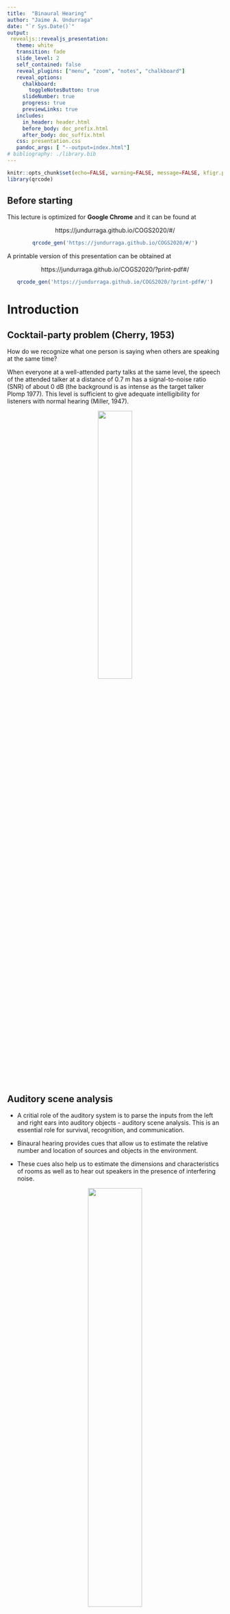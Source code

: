 ```yaml
---
title:  "Binaural Hearing"
author: "Jaime A. Undurraga"
date: "`r Sys.Date()`"
output: 
 revealjs::revealjs_presentation:
   theme: white
   transition: fade
   slide_level: 2
   self_contained: false
   reveal_plugins: ["menu", "zoom", "notes", "chalkboard"]
   reveal_options:
     chalkboard: 
       toggleNotesButton: true
     slideNumber: true
     progress: true
     previewLinks: true
   includes:
     in_header: header.html
     before_body: doc_prefix.html
     after_body: doc_suffix.html
   css: presentation.css
   pandoc_args: [ "--output=index.html"]
# bibliography: ./library.bib  
---
```


```r
knitr::opts_chunk$set(echo=FALSE, warning=FALSE, message=FALSE, kfigr.prefix=TRUE, kfigr.link=TRUE, comment=NA)
library(qrcode)
```

## Before starting

This lecture is optimized for **Google Chrome** and it can be found at

<center>
https://jundurraga.github.io/COGS2020/#/
</center>

<center>
```r
qrcode_gen('https://jundurraga.github.io/COGS2020/#/')
```
</center>

A printable version of this presentation can be obtained at

<center>
https://jundurraga.github.io/COGS2020/?print-pdf#/
</center>

<center>
```r
qrcode_gen('https://jundurraga.github.io/COGS2020/?print-pdf#/')
```
</center>


# Introduction

## Cocktail-party problem (Cherry, 1953)

How do we recognize what one person is saying when others are speaking at the same time?

When everyone at a well-attended party talks at the same level, the speech of the attended talker at a distance of 0.7 m has a signal-to-noise ratio (SNR) of about 0 dB (the background is as intense as the target talker Plomp 1977). 
This level is sufficient to give adequate intelligibility for listeners with normal hearing (Miller, 1947).

<center>
![](./my_figures/cocktail_party_effect.png){width="40%"}
</center>

## Auditory scene analysis

- A critial role of the auditory system is to parse the inputs from the left and right ears into auditory objects - auditory scene analysis. This is an essential role for survival, recognition, and communication.

- Binaural hearing provides cues that allow us to estimate the relative number and location of sources and objects in the environment.

- These cues also help us to estimate the dimensions and characteristics of rooms as well as to hear out speakers in the presence of interfering noise.

<center>
![](./my_figures/casa_Grothe_2010.png){width="50%"}
</center>

<center>
Grothe et al. (2010)
</center>

## Monaural cues and Auditory scence analysis

- Normal hearing listeners can segregate sounds remarkably well from monaural signals.
- The brain can use the statistical regularities of a sound to group acoustic characteristics that are likely originated from the same source.

<div class="column" style="float:left; width:20%; text-align: left">
<br>
<br>
<br>
<li class="fragment" data-fragment-index="0"> common onset </li> 
<br>
<li class="fragment" data-fragment-index="1"> harmonicity </li> 
<br>
<li class="fragment" data-fragment-index="2"> repetition </li> 

</div>


<div class="column" style="float:right; width:80%; text-align: right">

<img class="fragment" data-fragment-index="3" src="./my_figures/spectrogram_cheap.png" width="80%" data-audio-src="./audio/cheap_clean.wav" data-audio-advance=-1> 

</div>


## Harmonicity

<center>
<img class="fragment" data-fragment-index="0" src="./my_figures/spectrogram_arctic_a0002.png" width="80%" data-audio-src="./audio/sentences/arctic_a0002.wav" data-audio-advance=-1> 
</center>


# Encoding of sounds

## Monaural Pathway


<center>
![](./my_figures/Anatomy_of_the_Human_Ear.svg){width="50%"}
</center>


## Transduction

<center>
<img class="fragment" data-fragment-index="0" src="./my_figures/Uncoiled_cochlea_with_basilar_membrane_color.png" width="45%">
<img class="fragment" data-fragment-index="1" src="./my_figures/Cochlea-crosssection.png" width="25%">
<br>
<img class="fragment" data-fragment-index="2" src="./my_figures/auditory_nerve.png" width="25%">
</center>


## Coding at moderate intensity levels

- 500 Hz tone modulated at 40 Hz at *25 dB SPL*

<center>
![](./figures_an/figures_anf_left/plot_raster/plot_raster__c_f_5.0e+02__source_an_m_f_2.7e+01__m_i_1.0e+00__spl_2.5e+01_gbc.png){width="70%"}
</center>

 
## Coding at moderate-to-middle intensity levels
 
- 500 Hz tone modulated at 40 Hz at *45 dB SPL*
<center>
![](./figures_an/figures_anf_left/plot_raster/plot_raster__c_f_5.0e+02__source_an_m_f_2.7e+01__m_i_1.0e+00__spl_4.5e+01_gbc.png){width="70%"}
</center>


## Coding at middle intensity levels

- 500 Hz tone modulated at 40 Hz at *65 dB SPL*
<center>
![](./figures_an/figures_anf_left/plot_raster/plot_raster__c_f_5.0e+02__source_an_m_f_2.7e+01__m_i_1.0e+00__spl_6.5e+01_gbc.png){width="70%"}
</center>


- Cochear synaptopathy reduces the ability to encode sound envelopes, specially at at higher inentensity levels.


## From the ears to the brain

<center>
![](./my_figures/auitorypath.png){width="40%"}
</center>


## Which features are conveyed by speech sounds?

- Temporal fine structure (TFS)
- Envelope information (ENV)

<li class ="fragment" data-fragment-index="0" data-audio-src="./audio/vocoder_ch_6_arctic_a0008.wav" data-audio-advance=-1> Example 1, 6 Channel vocoder </li>

<li class ="fragment" data-fragment-index="1" data-audio-src="./audio/original_arctic_a0008.wav" data-audio-advance=-1> Example 1, Original </li>

<li class ="fragment" data-fragment-index="2" data-audio-src="./audio/vocoder_ch_6_david.wav" data-audio-advance=-1> Example 2, 6 Channel vocoder </li>
<li class ="fragment" data-fragment-index="3" data-audio-src="./audio/original_david.wav" data-audio-advance=-1> Example 2, Original </li>

<center>
![](./my_figures/temporal-example.png){width="60%"}
</center>



# Binaural cues

## Sound localization

When listening to sounds, we rely on three mechanisms for both sound localization and auditory scene analysis 

<li class ="fragment" data-fragment-index="0"> Interaural level differences (ILDs) </li>

<li class ="fragment" data-fragment-index="1"> Interaural time differences (ITDs) </li>

<li class ="fragment" data-fragment-index="2"> Interaural coherence </li>


## ITDs and ILDs

<center>
![](./my_figures/itd_ild_cartoon.png){width="60%"}
</center>


## ILDs

<img class="fragment" data-fragment-index="0" src="./my_figures/azimuth.png" width="40%">
<img class="fragment" data-fragment-index="1" src="./my_figures/azimuth_ir.png" width="50%"> 
<li class="fragment" data-fragment-index="2"> ILDs only useful for frequencies higher than 1200 Hz </li> 
<li class="fragment" data-fragment-index="3"> ILDs can be as large as 20 dB (e.g. Bronkhorst &
Plomp, 1988) </li> 

<li class="fragment" data-fragment-index="3">
ILDs resulting from the **head shadow** provide an advantage by sheltering the ear turned toward the target source from noise from the other side.
However, listeners with unilateral hearing loss struggle when the target sound comes from the impaired side, specially in the presence of background noise.
</li> 


## Localization using ITDs

<img class="fragment" data-fragment-index="0" src="./my_figures/azimuth_itd.png" width="40%">
<img class="fragment" data-fragment-index="1" src="./my_figures/itd_ir.png" width="50%">

<li class="fragment" data-fragment-index="2"> 
ITDs within the physiological range experienced by human listeners are about ±760 μs; (e.g. Constan and Hartmann (2003) and Hartmann and Macaulay (2014)) </li>

<li class="fragment" data-fragment-index="3">
ITDs (using fine structure) are useful for frequencies below  1500 Hz
</li>

<li class="fragment" data-fragment-index="4">
ITDs in the envelope of the signal are also used to determine the location of a source in both lower and higher frequencies.
</li>

## Temporal fine structure ITDs

<div class="column" style="float:left; width:50%; text-align: center">
<img class="fragment" data-fragment-index="0" src="./my_figures/p1_0.00_p2_-1.57_mi_0.0_mp1_0.00_mp2_0.00_cf_500.0_mf_32.0.png" width="90%" data-audio-src="./audio/p1_0.00_p2_-1.57_mi_0.0_mp1_0.00_mp2_0.00_cf_500.0_mf_32.0.wav" data-audio-advance=-1>
<p class="fragment" data-fragment-index="0"> 500 Hz tone TFS left-to-right </p>
</div>

<div class="column" style="float:right; width:50%; text-align: center">
<img class="fragment" data-fragment-index="1" src="./my_figures/p1_0.00_p2_-0.00_mi_1.0_mp1_0.00_mp2_-1.57_cf_500.0_mf_32.0.png" width="90%" data-audio-src="./audio/p1_0.00_p2_-0.00_mi_1.0_mp1_0.00_mp2_-1.57_cf_500.0_mf_32.0.wav" data-audio-advance=-1>
<p class="fragment" data-fragment-index="1"> Modulated 500 Hz tone <br> with envelope itd (ipd) left-to-right</p>
</div>

## Envelope ITDs


<div class="column" style="float:left; width:50%; text-align: center">
<img class="fragment" data-fragment-index="2" src="./my_figures/p1_0.00_p2_-1.57_mi_0.0_mp1_0.00_mp2_0.00_cf_4000.0_mf_32.0.png" width="90%" data-audio-src="./audio/p1_0.00_p2_-1.57_mi_0.0_mp1_0.00_mp2_0.00_cf_4000.0_mf_32.0.wav" data-audio-advance=-1>
<p class="fragment" data-fragment-index="2"> 4000 Hz tone TFS itd (ipd) left-to-rigth </p>
</div>

<div class="column" style="float:right; width:50%; text-align: center">
<img class="fragment" data-fragment-index="3" src="./my_figures/p1_0.00_p2_0.00_mi_1.0_mp1_0.00_mp2_-1.57_cf_4000.0_mf_32.0.png" width="90%" data-audio-src="./audio/p1_0.00_p2_-0.00_mi_1.0_mp1_0.00_mp2_-1.57_cf_4000.0_mf_32.0.wav" data-audio-advance=-1>
<p class="fragment" data-fragment-index="3"> Modulated 4000 Hz tone <br> with envelope itd left-to-rigth </p>
</div>

## Localization using ITDs

<img src="./my_figures/wave_length.png" width="40%">

<li class="fragment" data-fragment-index="1"> 
ITDs are ambiguous for frequencies which half-wavelengths are smaller than the head 'diameter'.
</li>


## Localization on the vertical plane

<img class="fragment" data-fragment-index="0" src="./my_figures/zenith.png" width="40%">
<img class="fragment" data-fragment-index="1" src="./my_figures/zenith_ir.png" width="50%">

<li class="fragment" data-fragment-index="2"> The main cues are provided by diffraction patterns by the head and pinna, which result in characteristic spectral dips 
</li>

<li class="fragment" data-fragment-index="3"> 
Hearing-impaired subjects have wider cochlear filters (increasing spectral smearing), preventing them to localize a source in the vertical plane.
</li>

## The precedence effect

<img src="./my_figures/precedence_effect_cartoon.png" width="80%">
<br>
(Dietz et al. 2013)

<li class="fragment" data-fragment-index="0"> 
A single auditory event is perceived at the direction of the first direct wave front (2 and 50 ms later, even when reflections are 10 dB louder)
</li>

<li class="fragment" data-fragment-index="1">
Asymmetric hearing loss, hearing impairment and ageing negatively affect the precedence effect (Akeroyd and Guy,
2011). This can only partially restored by hearing aids.
</li>


# Binaural processing and speech understanding

## Binaural Redundancy (aka Binarural summation)

- Loudness doubles when the two ears are used instead of one ear for a sound coming from the front of the listener (a single ear would require an increase of about 10 dB; Fletcher and Munson, 1933)

- Just noticeable differences in intensity and frequency improve with signal redundancy

- Speech recognition in the presence of background noise improves (Marrone 2008, Neher 2009)

- Hearing impairment may lead to a slightly weaker binaural benefit in patients  (Dillon, 2001)

- Binaural sounds can be louder than with a monaural presentation without causing discomfort (even true for CI-treated patient)

## Binaural Release from Masking (or Binaural Squelch; or Hirsh effect)

<img class="fragment" data-fragment-index="0" src="./my_figures/bmld_cartoon_n0s0.png" width="45%" data-audio-src="./audio/convolved/sinusoidal_arctic_a0002_d_type_noise_target_0_d1_0_d2_0_snr_-10.wav" data-audio-advance=-1 data-audio-advance=-1 >
<img class="fragment" data-fragment-index="1" src="./my_figures/bmld_cartoon_n0spi.png" width="45%" data-audio-src="./audio/convolved/sinusoidal_arctic_a0002_d_type_noise_target_0_d1_90_d2_-90_snr_-10.wav" data-audio-advance=-1 data-audio-advance=-1>

<li class="fragment" data-fragment-index="2"> Binaural release from masking may improve detection threshold up to about 16 dB for frequencies around 250 Hz and around 3 dB at 1500 Hz </li>


## Spatial Release from Masking  

<img class="fragment" data-fragment-index="0" src="./my_figures/bmld_cartoon_srm_front.png" width="40%" data-audio-src="./audio/convolved/convolved_arctic_a0002_d_type_speech_target_0_d1_0_d2_0_snr_0.wav" data-audio-advance=-1 data-audio-advance=-1 >
<img class="fragment" data-fragment-index="1" src="./my_figures/bmld_cartoon_srm.png" width="40%" data-audio-src="./audio/convolved/convolved_arctic_a0002_d_type_speech_target_0_d1_-80_d2_80_snr_0.wav" data-audio-advance=-1 data-audio-advance=-1>

<li class="fragment" data-fragment-index="2"> 
Binaural release from masking may improve detection thresholds up to 12 dB for multiple speech interferers <font size="3">(Jones and Litovsky, 2011)</font> and facilitates source segregation <font size="3">(Drennan, Gatehouse, and Lever, 2003)</font>.
</li>
<li class="fragment" data-fragment-index="3"> 
Segregation is always better for the combination of both ITDs and ILDs cues <font size="3">(Culling, Hawley, and Litovsky 2004)</font>.
</li>
<li class="fragment" data-fragment-index="4"> 
A separation of only 10° is already strong enough to allow segregation  <font size="3"> (Brungart and Simpson, 2007) </font>.
</li>
<li class="fragment" data-fragment-index="5"> ITD is a critical spatial cue for sound localization and speech perception in noise <font size="3"> (Bronkhorst &
Plomp, 1988; Wightman & Kistler, 1992) </font>.
</li>



## The role of spatial cues in Auditory scene analysis


>- When the speech sources are spatially separated, normal listeners can perceptually segregate and selectively attend to the source of interest if the sounds arrive from the same location - **spatial release from masking (SRM) ** (Freyman et al., 1999; Brungart, 2001; Freyman
et al., 2001; Hawley et al., 2004)


>- This task is extreamly challenging for listeners with sensorineural hearing loss (with or without hearing aids) or with cochlear implants (Loizou et al., 2009; Marrone et al., 2008).


>- Moreover, listeners with "normal" hearing and elder listeners experience great difficulty when listening in the presence of background noise (Ruggles et al., 2011; Swaminathan et al., 2015; Gallun et al., 2013).

>- Hearing impaired listeners with symmetric binaural hearing often demonstrate reduced SRM primarily due to increased thresholds in spatially separated conditions (Arbogast et al., 2005; Marrone et al., 2008b; Best et al., 2012)


# Auditory Pathway

## From sound to neural spikes

<center>
Input to one ear
<br>
![](./my_figures/spectrogram_cheap.png){width="40%"}
<br>
Output at the auditory nerve level
<br> 
![](./my_figures/rater.png){width="40%"}
</center>

## From the ear to the brain

<center>
![](./my_figures/auitorypath.png){width="40%"}
</center>


## Binaural pathway

<center>
![](./my_figures/auditory_pathway.png){width="60%"}
</center>

## ITD pathway

<center>
![](./my_figures/itd_pathway.svg){width="80%"}
</center>

<center>
(Grothe et al. 2010)
</center>


<li class="fragment" data-fragment-index="0">
The initial site of ITD processing is considered to be the MSO.
</li>

<li class="fragment" data-fragment-index="1">
MSO are innervated by direct excitatory ipsi- anc contra-lateral inputs from spherical bushy cells and inhibitory inputs indirectly originating from the globular bushy cells.
</li>

## Coincidence detection (MSO)
||||
|-|-|-|
|<video width="320" height="240" controls source src="./my_figures/delay_network_0.0.mp4" type="video/mp4">| <video width="320" height="240" controls source src="./my_figures/delay_network_0.4.mp4" type="video/mp4">|<video width="320" height="240" controls source src="./my_figures/delay_network_0.9.mp4" type="video/mp4">|


## Hidden Hearing Loss

- Clinically, pure-tone audiometry (PTA) is used to assess the hearing status of human listeners (typically between 125 to
 8000Hz). However, some “Normal Hearing (NH)” listeners (5 - 15 % of patients) report great difficulties in understanding speech, particularly in noisy and high reverberation environments, beyond the level that would be predicted from their audiogram (Füllgrabe et al., 2015).
 
 
- Animal studies in mice and guinea pigs have shown that noise exposure can lead to 40 - 50 \% of loss of fibres synapses
 with the inner hair cells in the cochlea - **Synaptopathy** (e.g. Kujawa and Liberman, 2015, 2009; Liberman and Kujawa, 2014). 
- Histological data seems to confirm this effect in “Normal Hearing” human cochleas (Viana et al., 2015).

- Synaptopathy affect all types of AN fibers: high-SR \/ low- and medium-SR fibers ratio of about 1\:3 (Marmel et al. 2015). 
 
- Noise exposure may reduce the number of synapses between AN fibers and hair cells (Synaptopathy) but also induce **transient loss of cochlear Schwann cells resulting in permanent auditory temporal deficits (Wan and Corfas 2017)**

<center>
![](./my_figures/an_schawnn_cell.png){width="8%"}
</center>


## Binaural hearing and hidden hearing loss

- Binaural hearing plays a critical role when listening speech in noise. 

- A deterioration in the ability to encode the temporal fine structure of speech will reduce the ability to encode ITD and speech understanding. 

- If noise exposure induces **transient loss of cochlear Schwann cells (Wan and Corfas 2017)**, the ability to encode ITD cues will decrease. 


## Binaural processing may be more sentitive than monaural measures. 

- Processing of binaural stimuli is accomplished via an **"effective multiplication" of the neural information arising from each monaural channel** (Bernstein and Trahiotis2016). Thus, small monaural neural damage could result in more substantial and perceptually meaningful binaural losses.

<center>
![](./my_figures/Bernstein_and_Trahiotis_2016.png){width="40%"}
</center>

<center>
<font size="3">Bernstein and Trahiotis (2016)</font>
</center>


# Objective detection of binaural processing in humans

## Neural interfaces

- Advancements in electronics able to interface with the nervous system is a rapidly advancing.
The implications of these technologies reach basic sciences and medical applications.

- Furthermore, neural interfaces can provide a direct, electrical bridge between the nervous systems and machines with the potential of transferring information in one or both directions.




<center>
![](./my_figures/types_of_bci.png){width="80%"}
</center>


## Electroencephalogram (EEG)

- EEG allows to record electrical activity of the brain by means of electrodes placed along the scalp.

<center>
![](./my_figures/eeg_brain_example.png){width="60%"}
</center>

## EEG principle

<div class='multiCol'>

<div class='col'>
<center>
![](./my_figures/Luck_2005_erp.png){width="100%"}
</center>

<center>
(From Luck 2005)
</center>

</div>

<div class='col'>
<video src="./my_figures/41592_2020_762_MOESM6_ESM.mp4" type="video/mp4" controls height="200" width="200" preload="auto">
</video>
<center>
Glutamate transients 
</center>
</div>
</div>

## Auditory evoked potentials

<center>
![](./my_figures/auditory_path_transient_reponse.png){width="50%"}
</center>

## Transient and sustained response
<center>
![](./my_figures/transients_sutained_brain_responses.png){width="60%"}
</center>

## Lab settings

<center>
![](./my_figures/eeg_setting.png){width="50%"}
</center>

<center>
![](./my_figures/software_biosemi_01_large.jpg){width="50%"}
</center>


## Realtime processing

<video width="100%" height="100%" controls source src="./my_figures/eeg_example.mp4" type="video/mp4">


# Objective detection of binaural processing


## Interaural-phase modulation following-responses (IPM-FR)

- Objective measures of binaural processing can be obtained by using stimuli where the temporal fine structure is manipulated so that the perceived location of the sound image changes periodically (e.g. 6.7 Hz) over time. 

<center>
![](./my_figures/stimulus_example_ipd.png){width="40%"}
</center>
<center>
(Undurraga et al. 2016)
</center>

## Examples

- The size of the interaural phase difference (relative ITD with respect to the frequency of the sound) will determine the lateralization of the sound.

<br>

||||
|-|-|-|
|<video width="320" height="240" controls source src="./my_figures/example-90.0_90.0.mp4" type="video/mp4">| <video width="320" height="240" controls source src="./my_figures/example-45.0_45.0.mp4" type="video/mp4">|<video width="320" height="240" controls source src="./my_figures/example-22.5_22.5.mp4" type="video/mp4">|

## EEG processing

All data was processed with **"pyeeg-python"** (Python 3.7)

- Data referenced to Cz and  down-sampled to 1024 samples per second

- Poor electrode were automatically detected and removed

- Eye blink artifacts were removed using a template matching suppression method <font size="3">(Valderrama et al., 2018)</font>

- Data filtered using a FIR Kaiser filter (−65 dB ripple and 1 Hz transition between pass and stop band)

- Epochs were sorted and de-noised using spatial filtering <font size="3">(de Cheveigné and Simon, 2008)</font>

- Epochs averaged using a weighted averaging method <font size="3"> (Don and Elberling, 1994) </font>

- Frequency response (FFT of 4255 points at 0.24 Hz resolution) and tested using Hotelling’s T-squared test <font size="3"> Picton et al. (1987) and Picton et al. (2003)</font>


## Results

<center>
<ul class="fragment" data-fragment-index="0">
<img src="./my_figures/undurraga_2016.svg" width="100%">
</ul>
</center>

<li class="fragment" data-fragment-index="1">
By switching the "sound image" from left to right at 6.7 Hz, a strong steady-state response is evoked at that particular frequency
</li>

<li class="fragment" data-fragment-index="2">
IPM-FRs are larger when the stimuli causes a strong lateralization percept.
</li>


## How well do objective IPM-FR and behavioural measurements correlate with each other?

Behavioural task

<center>
<ul class="fragment" data-fragment-index="0">
<img src="./my_figures/undurraga_2016_behavioural_paradigm_trial_1.png" align="middle" width="60%">
</ul>
</center>

<center>
<ul class="fragment" data-fragment-index="1">
<img src="./my_figures/undurraga_2016_behavioural_paradigm_trial_2.png" align="middle" width="60%">
</ul>
</center>

<center>
<ul class="fragment" data-fragment-index="2">
<img src="./my_figures/undurraga_2016_behavioural_paradigm_trial_3.png" align="middle" width="60%">
</ul>
</center>

<ul class="fragment" data-fragment-index="3">
The level of the masking noise to perform at chance is determined and compared and then compared with brain responses (IPM-FR)
</ul>

## Behavioural vs. Objective measures

![](./my_figures/spectral-magnitude-thr-ipd-ave.svg){width="100%"}

>- The correlation between objective and behavioural measurements is excellent (r = 0.96)


# The effect of age and hearing loss in objective binaural measures

## Aims
- Does the IPM-FR differ between healthy and impaired hearing listeners?  

<center>
![](./my_figures/vercommen_pta.png){width="60%"}
</center>

<center>
Vercammen et al. (2018)
</center>

>- Interaural difference in hearing thresholds near the stimulation frequency (500 Hz) did not exceed 10 dB HL.
>- The stimulus level was 65 dB SPL for normal listeners.
>- The stimulus level for hearing impaired listeners was adjusted using visual analogue scale (“inaudible”, “very soft”, “soft”, “comfortable”, “loud”, “very loud”, and “uncomfortably loud”). The subjective loudness was adjusted to match that of normal listeners.

## Stimuli

Stimuli were amplitude modulated tones (500 Hz) using IPDs ranging from 0 (diotic) to 180 (dichotic).

<center>
![](./my_figures/vercommen_paradigm_fig.png){width="40%"}
<br>
![](./my_figures/vercommen_paradigm.png){width="40%"}
</center>


## Results

<center>
<img src="./my_figures/vercommen_ipm-fr.png" width="30%">
<img src="./my_figures/vercammena_ipm_fr_data.png" width="50%">
</center>

- Binaural processing of low frequency sounds is significantly deteriorated by age and hearing status.

- A larger IPM-FR dynamic range was associated with lower (better) IPD discrimination.


# Speech in noise and binaural processing

## Aims

**Does binaural brain response relate to speech-in-noise?**

- Here we investigate the relation between neural coding of temporal processing using objective (Electroencephalogram (EEG)) and behavioural (speech-in-noise listening) binaural measures in NH listeners.

## Preliminary Subjects Assessment

- 23 Participants took part in this study 

**All participants undergone:**

- Otoscopy (to ensure integrity of external ear and tympanic membrane)
- Pure tone audiometry (hearing threshold between 250 Hz – 8 kHz) 
- Immittance test with acoustics reflex (to ensure integrity of middle ear and lower brainstem pathways)
- Distortion product otoacoustic emissions between 500 Hz – 10 kHz (DPOAEs, to assess outer hair cell functioning)


## Behavioural Measures

**Digits in noise test**

- Adaptive staircase procedure (2-down/1-up) with variable adaptive step (Leek, 2001; Denys et al. 2019)
- Three randomly chosen digits were presented in background speech shaped noise. 
<center>
![](my_figures/behavioural.png){width="60%"}
<br>
![](my_figures/noise.png){width="30%"}
</center>

## Behavioural methods

- Initial step size: 6 dB first two reversals; 3 dB next two reversals, and 2 dB last six reversals.

- Noise was presented diotically (i.e. identical signal in both ears) at 65 dB SPL. 

- Digits were presented using several **ITDs: 0, 0.1, 0.2, 0.4, 0.8 ms**. In addition, digits were also presented having the opposite polarity in both ears - **antiphasic**.

- 3 runs were obtained per ITD (starting SNR at 10 dB and -30 dB).

- All were presented in random order.


## EEG recordings

- Amplitude modulated (80 Hz) bandpass noise (100 - 1000 Hz) at 65 dB SPL.
- Interaural time modulations (ITM) presented at a rate of 6.7 Hz
- ITM consisted of: 0/0 (diotic), 0/0.1 ms, 0/0.2 ms, 0/0.4 ms, 0/0.8 ms, and antiphasic condition.

<center>
![](my_figures/stimuli.png){width="50%"}
</center>


## Results
<center>
![](my_figures/audiogram_individuals.png){width="45%"}
![](my_figures/dpgram.png){width="45%"}
</center>

## Speech reception thresholds
<center>
![](my_figures/post_hocs_srt.png){width=45%}
![](my_figures/sd_all_subjects_boxplot.png){width=45%}
</center>

- No effect of presentation was no significant (F(5, 352.6) = 1.7, p = 0.14)
- Trial number had a significant effect (difference < **0.88 dB**) (F(2,370.4) = 22.5, p < 0.001)
- SRT improvement with ITD ranged between 4.1 and 8.8 dB (F(5, 110) = 181.68, p < 0.001)
- SRT standard deviation increased with ITD (F(5, 105) =  3.7317, p = 0.004). Mean SD: 0.7 (0 ITD) to 1.47 dB (Antiphasic).

## EEG responses

<center>
![](my_figures/itd-fr-time-freq.png){width="55%"}
![](my_figures/itd-fr-topographic_map.png){width="15%"}
![](my_figures/itd-assr-topographic_map.png){width="15%"}
</center>

## EEG vs stimulus bandwidth 

<center>
![](my_figures/anova_ITDFR_BWMF_amp.png){width="45%"}
![](my_figures/anova_ASSR_BWMF_amptransformed.png){width="45%"}
</center>

- ITM-FR no affected by stimulus bandwidth, suggesting that response is mostly elicited by energy below 1 kHz.

## ITM-FR and ASSR

<center>
![](my_figures/post_hoc_itm_fr.png){width="45%"}
![](my_figures/ASSR_amp.png){width="45%"}
</center>

- ITD-FR significantly affected by ITDs (F(5, 110) = 43.5, p << 0.001)
- ASSR showed no significant effects (F(5, 110) = 1.92, p = 0.09)

## SRT vs EEG

<center>
![](my_figures/corr_amp_digits.png){width="45%"}
![](my_figures/corr_mean_amp_digits.png){width="45%"}
</center>

- ITM-FR amplitude, SNR or global field power (GFP) correlate significantly with SRT. 
- Excellent correlation at group level
- Good correlations at subject level: **19 (AMP) - 21 (GFP) significant correlations**

## Conclusions

## General observations

- Interaural level and, in particular, interaural time differences conveyed by low frequencies (< 1500 Hz) are critical for speech understanding and segregation in the cocktail party problem (e.g. Swaminathan et al. 2016)

- Hearing-impaired listeners typically find noisy environments disproportionately difficult for understanding speech, whether they wear a hearing aid or not (Killion 1997; Moore 1998).

- Similar problems are encountered by users of cochlear implants, again owing to the limited frequency resolution available with implants (Clark 2003).

- Binaural release from masking may improve detection thresholds up to 12 dB for multiple speech interferers (Jones and Litovsky, 2011), and facilitates source segregation provided that streaming can build up and natural onset cues are present (Drennan, Gatehouse, and Lever, 2003).

- Segregation is always better for the combination of both ITDs and ILDs cues (Culling, Hawley, and Litovsky 2004)

## Neurophysiological measures

Objective measures of binaural processing

- agree with beavioural measures of IPD processing
- show a **reduced amplitude in hearing impaired and elder listeners**.
- **showed great sensitivity to ITDs** and had an excellent correlation with SRTs (across several different metrics) across and withing participants.

All the above suggets that objective and behavioural measures of binaural processing may be more sentitive than monaural measures to unveil hidden hearing loss.


## Acknowledgments

- Australian Research Council [project number FL160100108]
- Thanks to you for "listening"
<center>
<img src="./my_figures/ahh.jpg" width="60%">
<br>
<img src="./my_figures/ahh_team.jpg" width="60%">
</center>

<!-- ## References -->